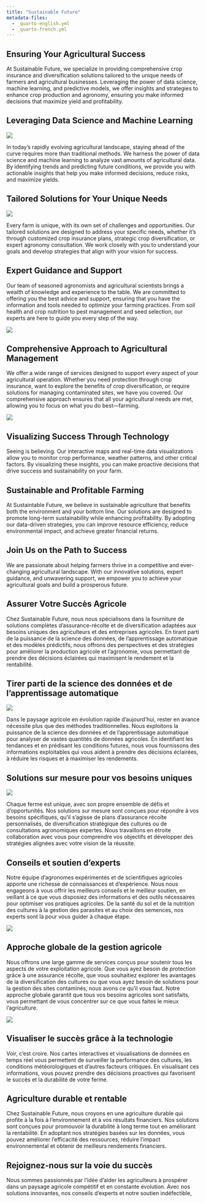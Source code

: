 ```yaml
---
title: "Sustainable Future"
metadata-files: 
  - _quarto-english.yml
  - _quarto-french.yml
---
```


::: {.content-visible when-profile="english"}

## Ensuring Your Agricultural Success

At Sustainable Future, we specialize in providing comprehensive crop insurance and diversification solutions tailored to the unique needs of farmers and agricultural businesses. Leveraging the power of data science, machine learning, and predictive models, we offer insights and strategies to enhance crop production and agronomy, ensuring you make informed decisions that maximize yield and profitability.


## Leveraging Data Science and Machine Learning

![](images\ai_agri.jpg){.nolightbox fig-align="center" style="margin-top: 0 px;"}

In today's rapidly evolving agricultural landscape, staying ahead of the curve requires more than traditional methods. We harness the power of data science and machine learning to analyze vast amounts of agricultural data. By identifying trends and predicting future conditions, we provide you with actionable insights that help you make informed decisions, reduce risks, and maximize yields.

## Tailored Solutions for Your Unique Needs

![](images\1704164613293.jpeg){.nolightbox fig-align="center" style="margin-top: 0 px;"}

Every farm is unique, with its own set of challenges and opportunities. Our tailored solutions are designed to address your specific needs, whether it's through customized crop insurance plans, strategic crop diversification, or expert agronomy consultation. We work closely with you to understand your goals and develop strategies that align with your vision for success.

## Expert Guidance and Support
Our team of seasoned agronomists and agricultural scientists brings a wealth of knowledge and experience to the table. We are committed to offering you the best advice and support, ensuring that you have the information and tools needed to optimize your farming practices. From soil health and crop nutrition to pest management and seed selection, our experts are here to guide you every step of the way.

![](images\scence6.webp){.nolightbox fig-align="center" style="margin-top: 0 px;"}

## Comprehensive Approach to Agricultural Management
We offer a wide range of services designed to support every aspect of your agricultural operation. Whether you need protection through crop insurance, want to explore the benefits of crop diversification, or require solutions for managing contaminated sites, we have you covered. Our comprehensive approach ensures that all your agricultural needs are met, allowing you to focus on what you do best—farming.


![](images\big-data-in-farming.jpg){.nolightbox fig-align="center" style="margin-top: 0 px;"}



## Visualizing Success Through Technology
Seeing is believing. Our interactive maps and real-time data visualizations allow you to monitor crop performance, weather patterns, and other critical factors. By visualizing these insights, you can make proactive decisions that drive success and sustainability on your farm.

## Sustainable and Profitable Farming
At Sustaintable Future, we believe in sustainable agriculture that benefits both the environment and your bottom line. Our solutions are designed to promote long-term sustainability while enhancing profitability. By adopting our data-driven strategies, you can improve resource efficiency, reduce environmental impact, and achieve greater financial returns.

## Join Us on the Path to Success
We are passionate about helping farmers thrive in a competitive and ever-changing agricultural landscape. With our innovative solutions, expert guidance, and unwavering support, we empower you to achieve your agricultural goals and build a prosperous future.

:::



::: {.content-visible when-profile="french"}

## Assurer Votre Succès Agricole

Chez Sustainable Future, nous nous spécialisons dans la fourniture de solutions complètes d'assurance-récolte et de diversification adaptées aux besoins uniques des agriculteurs et des entreprises agricoles. En tirant parti de la puissance de la science des données, de l'apprentissage automatique et des modèles prédictifs, nous offrons des perspectives et des stratégies pour améliorer la production agricole et l'agronomie, vous permettant de prendre des décisions éclairées qui maximisent le rendement et la rentabilité.

## Tirer parti de la science des données et de l'apprentissage automatique

![](images\ai_agri.jpg){.nolightbox fig-align="center" style="margin-top: 0 px;"}

Dans le paysage agricole en évolution rapide d'aujourd'hui, rester en avance nécessite plus que des méthodes traditionnelles. Nous exploitons la puissance de la science des données et de l'apprentissage automatique pour analyser de vastes quantités de données agricoles. En identifiant les tendances et en prédisant les conditions futures, nous vous fournissons des informations exploitables qui vous aident à prendre des décisions éclairées, à réduire les risques et à maximiser les rendements.

## Solutions sur mesure pour vos besoins uniques
![](images\1704164613293.jpeg){.nolightbox fig-align="center" style="margin-top: 0 px;"}

Chaque ferme est unique, avec son propre ensemble de défis et d'opportunités. Nos solutions sur mesure sont conçues pour répondre à vos besoins spécifiques, qu'il s'agisse de plans d'assurance récolte personnalisés, de diversification stratégique des cultures ou de consultations agronomiques expertes. Nous travaillons en étroite collaboration avec vous pour comprendre vos objectifs et développer des stratégies alignées avec votre vision de la réussite.

## Conseils et soutien d'experts
Notre équipe d'agronomes expérimentés et de scientifiques agricoles apporte une richesse de connaissances et d'expérience. Nous nous engageons à vous offrir les meilleurs conseils et le meilleur soutien, en veillant à ce que vous disposiez des informations et des outils nécessaires pour optimiser vos pratiques agricoles. De la santé du sol et de la nutrition des cultures à la gestion des parasites et au choix des semences, nos experts sont là pour vous guider à chaque étape.

![](images\scence6.webp){.nolightbox fig-align="center" style="margin-top: 0 px;"}

## Approche globale de la gestion agricole
Nous offrons une large gamme de services conçus pour soutenir tous les aspects de votre exploitation agricole. Que vous ayez besoin de protection grâce à une assurance récolte, que vous souhaitiez explorer les avantages de la diversification des cultures ou que vous ayez besoin de solutions pour la gestion des sites contaminés, nous avons ce qu'il vous faut. Notre approche globale garantit que tous vos besoins agricoles sont satisfaits, vous permettant de vous concentrer sur ce que vous faites le mieux l'agriculture.

![](images\big-data-in-farming.jpg){.nolightbox fig-align="center" style="margin-top: 0 px;"}

## Visualiser le succès grâce à la technologie
Voir, c'est croire. Nos cartes interactives et visualisations de données en temps réel vous permettent de surveiller la performance des cultures, les conditions météorologiques et d'autres facteurs critiques. En visualisant ces informations, vous pouvez prendre des décisions proactives qui favorisent le succès et la durabilité de votre ferme.

## Agriculture durable et rentable
Chez Sustainable Future, nous croyons en une agriculture durable qui profite à la fois à l'environnement et à vos résultats financiers. Nos solutions sont conçues pour promouvoir la durabilité à long terme tout en améliorant la rentabilité. En adoptant nos stratégies basées sur les données, vous pouvez améliorer l'efficacité des ressources, réduire l'impact environnemental et obtenir de meilleurs rendements financiers.

## Rejoignez-nous sur la voie du succès
Nous sommes passionnés par l'idée d'aider les agriculteurs à prospérer dans un paysage agricole compétitif et en constante évolution. Avec nos solutions innovantes, nos conseils d'experts et notre soutien indéfectible, 

:::